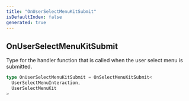 ```yaml
---
title: "OnUserSelectMenuKitSubmit"
isDefaultIndex: false
generated: true
---
```



<!-- This file was generated from the CommandKit source. Do not modify. Instead, re-run the "docgen" script -->


## OnUserSelectMenuKitSubmit

<GenerationInfo sourceFile="packages/commandkit/src/components/v1/select-menu/UserSelectMenuKit.ts" sourceLine="23" packageName="commandkit" />

Type for the handler function that is called when the user select menu is submitted.

```ts title="Signature"
type OnUserSelectMenuKitSubmit = OnSelectMenuKitSubmit<
  UserSelectMenuInteraction,
  UserSelectMenuKit
>
```
